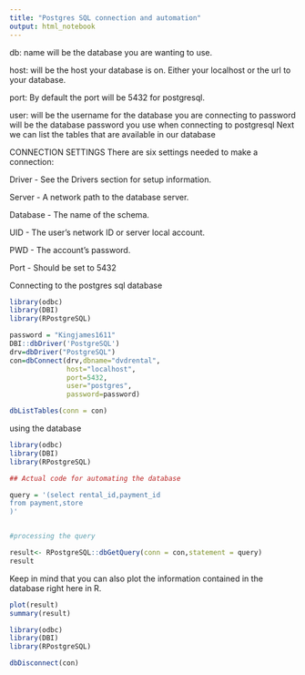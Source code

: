 ---
title: "Postgres SQL connection and automation"
output: html_notebook
---

db: name will be the database you are wanting to use.

host: will be the host your database is on. Either your localhost or the url to your database.

port: By default the port will be 5432 for postgresql.

user: will be the username for the database you are connecting to
password will be the database password you use when connecting to postgresql Next we can list the tables that are available in our database

CONNECTION SETTINGS
There are six settings needed to make a connection:

Driver - See the Drivers section for setup information.

Server - A network path to the database server.

Database - The name of the schema.

UID - The user’s network ID or server local account.

PWD - The account’s password.

Port - Should be set to 5432


Connecting to the postgres sql database

```{r}

library(odbc)
library(DBI)
library(RPostgreSQL)

password = "Kingjames1611"
DBI::dbDriver('PostgreSQL')
drv=dbDriver("PostgreSQL")
con=dbConnect(drv,dbname="dvdrental",
              host="localhost",
              port=5432,
              user="postgres",
              password=password)

dbListTables(conn = con)
```
using the database
```{r}
library(odbc)
library(DBI)
library(RPostgreSQL)

## Actual code for automating the database

query = '(select rental_id,payment_id
from payment,store
)'


#processing the query

result<- RPostgreSQL::dbGetQuery(conn = con,statement = query)
result
```


Keep in mind that you can also plot the information contained in the database right here in R.

```{r}
plot(result)
summary(result)
```
```{r}
library(odbc)
library(DBI)
library(RPostgreSQL)

dbDisconnect(con)

```

